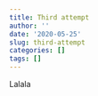 ```yaml
---
title: Third attempt
author: ''
date: '2020-05-25'
slug: third-attempt
categories: []
tags: []
---
```


Lalala